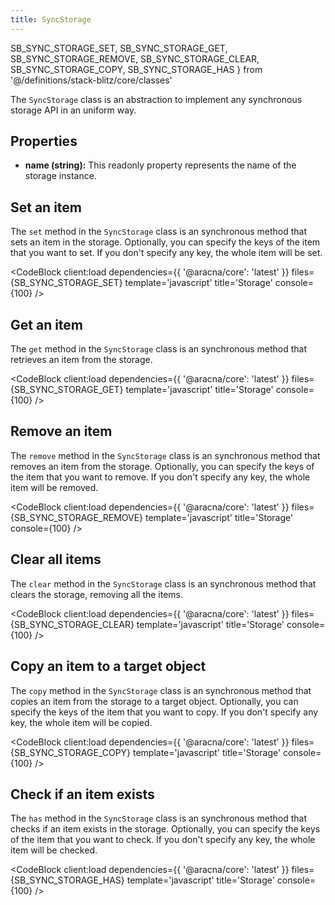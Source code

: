 ```yaml
---
title: SyncStorage
---
```


  SB_SYNC_STORAGE_SET,
  SB_SYNC_STORAGE_GET,
  SB_SYNC_STORAGE_REMOVE,
  SB_SYNC_STORAGE_CLEAR,
  SB_SYNC_STORAGE_COPY,
  SB_SYNC_STORAGE_HAS
} from '@/definitions/stack-blitz/core/classes'

The `SyncStorage` class is an abstraction to implement any synchronous storage API in an uniform way.

## Properties

- **name (string):** This readonly property represents the name of the storage instance.

## Set an item

The `set` method in the `SyncStorage` class is an synchronous method that sets an item in the storage. Optionally, you can specify the keys of the item that you want to set. If you don't specify any key, the whole item will be set.

<CodeBlock client:load dependencies={{ '@aracna/core': 'latest' }} files={SB_SYNC_STORAGE_SET} template='javascript' title='Storage' console={100} />

## Get an item

The `get` method in the `SyncStorage` class is an synchronous method that retrieves an item from the storage.

<CodeBlock client:load dependencies={{ '@aracna/core': 'latest' }} files={SB_SYNC_STORAGE_GET} template='javascript' title='Storage' console={100} />

## Remove an item

The `remove` method in the `SyncStorage` class is an synchronous method that removes an item from the storage. Optionally, you can specify the keys of the item that you want to remove. If you don't specify any key, the whole item will be removed.

<CodeBlock client:load dependencies={{ '@aracna/core': 'latest' }} files={SB_SYNC_STORAGE_REMOVE} template='javascript' title='Storage' console={100} />

## Clear all items

The `clear` method in the `SyncStorage` class is an synchronous method that clears the storage, removing all the items.

<CodeBlock client:load dependencies={{ '@aracna/core': 'latest' }} files={SB_SYNC_STORAGE_CLEAR} template='javascript' title='Storage' console={100} />

## Copy an item to a target object

The `copy` method in the `SyncStorage` class is an synchronous method that copies an item from the storage to a target object. Optionally, you can specify the keys of the item that you want to copy. If you don't specify any key, the whole item will be copied.

<CodeBlock client:load dependencies={{ '@aracna/core': 'latest' }} files={SB_SYNC_STORAGE_COPY} template='javascript' title='Storage' console={100} />

## Check if an item exists

The `has` method in the `SyncStorage` class is an synchronous method that checks if an item exists in the storage. Optionally, you can specify the keys of the item that you want to check. If you don't specify any key, the whole item will be checked.

<CodeBlock client:load dependencies={{ '@aracna/core': 'latest' }} files={SB_SYNC_STORAGE_HAS} template='javascript' title='Storage' console={100} />
